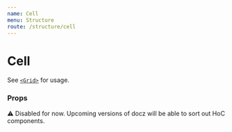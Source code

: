 ```yaml
---
name: Cell
menu: Structure
route: /structure/cell
---
```



# Cell

See [`<Grid>`](/structure/grid) for usage.


### Props

<Props of={Cell} />

⚠️ Disabled for now. Upcoming versions of docz will be able to sort out HoC components.

